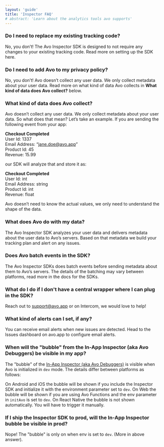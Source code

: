 ```yaml
---
layout: 'guide'
title: 'Inspector FAQ'
# abstract: 'Learn about the analytics tools avo supports'
---
```



### Do I need to replace my existing tracking code?

No, you don’t! The <Link passHref href="/implementation/avo-inspector-sdk-reference"><a>Avo Inspector SDK</a></Link> is designed to not require any changes to your existing tracking code. <Link passHref href="/implementation/setup-inspector-sdk"><a>Read more on setting up the SDK here</a></Link>.

### Do I need to add Avo to my privacy policy?

No, you don’t! Avo doesn’t collect any user data. We only collect metadata about your user data. Read more on what kind of data Avo collects in **What kind of data does Avo collect?** below.

### What kind of data does Avo collect?

Avo doesn’t collect any user data. We only collect metadata about your user data. So what does that mean?
Let’s take an example. If you are sending the following event from your app:

**Checkout Completed** <br />
User Id: 1337 <br />
Email Address: “jane.doe@avo.app” <br />
Product Id: 45 <br />
Revenue: 15.99

our SDK will analyze that and store it as:

**Checkout Completed** <br />
User Id: int <br />
Email Address: string <br />
Product Id: int <br />
Revenue: float

Avo doesn’t need to know the actual values, we only need to understand the shape of the data.

### What does Avo do with my data?

The <Link passHref href="/implementation/avo-inspector-sdk-reference"><a>Avo Inspector SDK</a></Link> analyzes your user data and delivers metadata about the user data to Avo’s servers. Based on that metadata we build your tracking plan and <Link passHref href="/workspace/inspector#issue-types"><a>alert on any issues</a></Link>.

### Does Avo batch events in the SDK?

The Avo Inspector SDKs does batch events before sending metadata about them to Avo’s servers. The details of the batching may vary between platforms, <Link passHref href="/implementation/avo-inspector-sdk-reference"><a>read more in the docs for the SDKs</a></Link>.

### What do I do if I don't have a central wrapper where I can plug in the SDK?

Reach out to support@avo.app or on Intercom, we would love to help!

### What kind of alerts can I set, if any?

You can receive email alerts when new issues are detected. Head to the Issues dashboard on avo.app to configure email alerts.

### When will the "bubble" from the In-App Inspector (aka Avo Debuggers) be visible in my app?

The "bubble" of the [In-App Inspector (aka Avo Debuggers)](https://www.avo.app/docs/explore-tracking-plan/start-using-visual-debuggers) is visible when Avo is initialized in `dev` mode. The details differ between platforms as follows:

On Android and iOS the bubble will be shown if you include the Inspector SDK and initialize it with the environment parameter set to `dev`.
On Web the bubble will be shown if you are using Avo Functions and the env parameter in `initAvo` is set to `dev`.
On React Native the bubble is not shown automatically. You will have to trigger it manually.

### If I ship the Inspector SDK to prod, will the In-App Inspector bubble be visible in prod?

Nope! The "bubble" is only on when env is set to `dev`. (More in above answer).
